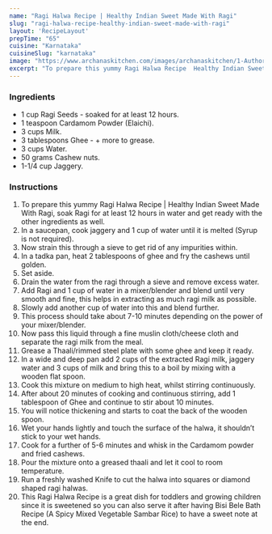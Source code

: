 ---
name: "Ragi Halwa Recipe | Healthy Indian Sweet Made With Ragi"
slug: "ragi-halwa-recipe-healthy-indian-sweet-made-with-ragi"
layout: 'RecipeLayout'
prepTime: "65"
cuisine: "Karnataka"
cuisineSlug: "karnataka"
image: "https://www.archanaskitchen.com/images/archanaskitchen/1-Author/Gauravi_Vinay/Ragi_Halwa.jpg"
excerpt: "To prepare this yummy Ragi Halwa Recipe  Healthy Indian Sweet Made With Ragi, soak Ragi for at least 12 hours in water and get ready with the other ingredients as well"
---

### Ingredients

- 1 cup Ragi Seeds - soaked for at least 12 hours.
- 1 teaspoon Cardamom Powder (Elaichi).
- 3 cups Milk.
- 3 tablespoons Ghee - + more to grease.
- 3 cups Water.
- 50 grams Cashew nuts.
- 1-1/4 cup Jaggery.

### Instructions

1. To prepare this yummy Ragi Halwa Recipe | Healthy Indian Sweet Made With Ragi, soak Ragi for at least 12 hours in water and get ready with the other ingredients as well.
1. In a saucepan, cook jaggery and 1 cup of water until it is melted (Syrup is not required).
1. Now strain this through a sieve to get rid of any impurities within.
1. In a tadka pan, heat 2 tablespoons of ghee and fry the cashews until golden.
1. Set aside.
1. Drain the water from the ragi through a sieve and remove excess water.
1. Add Ragi and 1 cup of water in a mixer/blender and blend until very smooth and fine, this helps in extracting as much ragi milk as possible.
1. Slowly add another cup of water into this and blend further.
1. This process should take about 7-10 minutes depending on the power of your mixer/blender.
1. Now pass this liquid through a fine muslin cloth/cheese cloth and separate the ragi milk from the meal.
1. Grease a Thaali/rimmed steel plate with some ghee and keep it ready.
1. In a wide and deep pan add 2 cups of the extracted Ragi milk, jaggery water and 3 cups of milk and bring this to a boil by mixing with a wooden flat spoon.
1. Cook this mixture on medium to high heat, whilst stirring continuously.
1. After about 20 minutes of cooking and continuous stirring, add 1 tablespoon of Ghee and continue to stir about 10 minutes.
1. You will notice thickening and starts to coat the back of the wooden spoon.
1. Wet your hands lightly and touch the surface of the halwa, it shouldn’t stick to your wet hands.
1. Cook for a further of 5-6 minutes and whisk in the Cardamom powder and fried cashews.
1. Pour the mixture onto a greased thaali and let it cool to room temperature.
1. Run a freshly washed Knife to cut the halwa into squares or diamond shaped ragi halwas.
1. This Ragi Halwa Recipe is a great dish for toddlers and growing children since it is sweetened so you can also serve it after having Bisi Bele Bath Recipe (A Spicy Mixed Vegetable Sambar Rice) to have a sweet note at the end.
